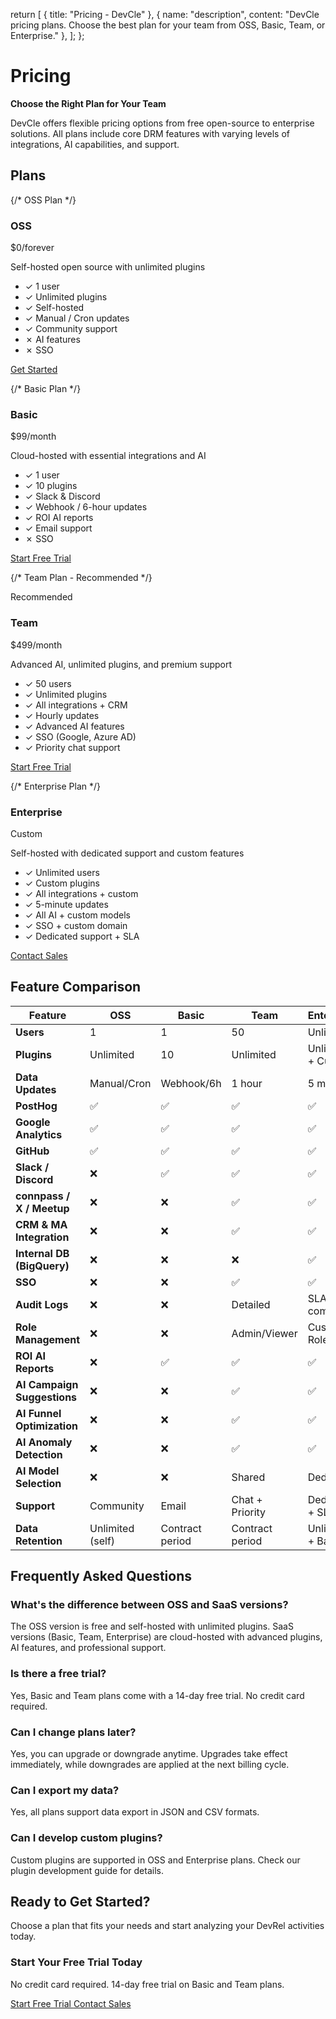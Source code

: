 
  return [
    { title: "Pricing - DevCle" },
    {
      name: "description",
      content: "DevCle pricing plans. Choose the best plan for your team from OSS, Basic, Team, or Enterprise."
    },
  ];
};

# Pricing

**Choose the Right Plan for Your Team**

DevCle offers flexible pricing options from free open-source to enterprise solutions. All plans include core DRM features with varying levels of integrations, AI capabilities, and support.

## Plans

<div className="grid grid-cols-1 md:grid-cols-2 lg:grid-cols-4 gap-8 my-12">

{/* OSS Plan */}
<div className="bg-white dark:bg-gray-800 border border-gray-200 dark:border-gray-700 rounded-lg p-6 hover:shadow-lg transition-shadow" data-plan="oss">
  <h3 className="text-2xl font-bold mb-2 dark:text-gray-100">OSS</h3>
  <div className="text-4xl font-bold mb-4 dark:text-gray-100">$0<span className="text-lg font-normal text-gray-600 dark:text-gray-400">/forever</span></div>
  <p className="text-gray-600 dark:text-gray-300 mb-6">Self-hosted open source with unlimited plugins</p>

  <ul className="space-y-3 mb-8">
    <li className="flex items-start">
      <span className="text-green-600 dark:text-green-400 mr-2">✓</span>
      <span className="dark:text-gray-200">1 user</span>
    </li>
    <li className="flex items-start">
      <span className="text-green-600 dark:text-green-400 mr-2">✓</span>
      <span className="dark:text-gray-200">Unlimited plugins</span>
    </li>
    <li className="flex items-start">
      <span className="text-green-600 dark:text-green-400 mr-2">✓</span>
      <span className="dark:text-gray-200">Self-hosted</span>
    </li>
    <li className="flex items-start">
      <span className="text-green-600 dark:text-green-400 mr-2">✓</span>
      <span className="dark:text-gray-200">Manual / Cron updates</span>
    </li>
    <li className="flex items-start">
      <span className="text-green-600 dark:text-green-400 mr-2">✓</span>
      <span className="dark:text-gray-200">Community support</span>
    </li>
    <li className="flex items-start">
      <span className="text-red-600 dark:text-red-400 mr-2">✗</span>
      <span className="text-gray-400 dark:text-gray-500">AI features</span>
    </li>
    <li className="flex items-start">
      <span className="text-red-600 dark:text-red-400 mr-2">✗</span>
      <span className="text-gray-400 dark:text-gray-500">SSO</span>
    </li>
  </ul>

  <a href="https://github.com/goofmint/DevCle-app" target="_blank" rel="noopener noreferrer" className="block w-full text-center px-4 py-2 border border-gray-300 dark:border-gray-600 rounded-lg hover:bg-gray-50 dark:hover:bg-gray-700 dark:text-gray-200 transition-colors">
    Get Started
  </a>
</div>

{/* Basic Plan */}
<div className="bg-white dark:bg-gray-800 border border-gray-200 dark:border-gray-700 rounded-lg p-6 hover:shadow-lg transition-shadow" data-plan="basic">
  <h3 className="text-2xl font-bold mb-2 dark:text-gray-100">Basic</h3>
  <div className="text-4xl font-bold mb-4 dark:text-gray-100">$99<span className="text-lg font-normal text-gray-600 dark:text-gray-400">/month</span></div>
  <p className="text-gray-600 dark:text-gray-300 mb-6">Cloud-hosted with essential integrations and AI</p>

  <ul className="space-y-3 mb-8">
    <li className="flex items-start">
      <span className="text-green-600 dark:text-green-400 mr-2">✓</span>
      <span className="dark:text-gray-200">1 user</span>
    </li>
    <li className="flex items-start">
      <span className="text-green-600 dark:text-green-400 mr-2">✓</span>
      <span className="dark:text-gray-200">10 plugins</span>
    </li>
    <li className="flex items-start">
      <span className="text-green-600 dark:text-green-400 mr-2">✓</span>
      <span className="dark:text-gray-200">Slack & Discord</span>
    </li>
    <li className="flex items-start">
      <span className="text-green-600 dark:text-green-400 mr-2">✓</span>
      <span className="dark:text-gray-200">Webhook / 6-hour updates</span>
    </li>
    <li className="flex items-start">
      <span className="text-green-600 dark:text-green-400 mr-2">✓</span>
      <span className="dark:text-gray-200">ROI AI reports</span>
    </li>
    <li className="flex items-start">
      <span className="text-green-600 dark:text-green-400 mr-2">✓</span>
      <span className="dark:text-gray-200">Email support</span>
    </li>
    <li className="flex items-start">
      <span className="text-red-600 dark:text-red-400 mr-2">✗</span>
      <span className="text-gray-400 dark:text-gray-500">SSO</span>
    </li>
  </ul>

  <a href="#" className="block w-full text-center px-4 py-2 bg-blue-600 text-white rounded-lg hover:bg-blue-700 transition-colors">
    Start Free Trial
  </a>
</div>

{/* Team Plan - Recommended */}
<div className="bg-white dark:bg-gray-800 border-2 border-blue-600 dark:border-blue-500 rounded-lg p-6 hover:shadow-xl transition-shadow relative" data-plan="team">
  <div className="absolute -top-3 left-1/2 transform -translate-x-1/2">
    <span className="bg-blue-600 dark:bg-blue-500 text-white px-4 py-1 rounded-full text-sm font-semibold">Recommended</span>
  </div>

  <h3 className="text-2xl font-bold mb-2 mt-2 dark:text-gray-100">Team</h3>
  <div className="text-4xl font-bold mb-4 dark:text-gray-100">$499<span className="text-lg font-normal text-gray-600 dark:text-gray-400">/month</span></div>
  <p className="text-gray-600 dark:text-gray-300 mb-6">Advanced AI, unlimited plugins, and premium support</p>

  <ul className="space-y-3 mb-8">
    <li className="flex items-start">
      <span className="text-green-600 dark:text-green-400 mr-2">✓</span>
      <span className="dark:text-gray-200">50 users</span>
    </li>
    <li className="flex items-start">
      <span className="text-green-600 dark:text-green-400 mr-2">✓</span>
      <span className="dark:text-gray-200">Unlimited plugins</span>
    </li>
    <li className="flex items-start">
      <span className="text-green-600 dark:text-green-400 mr-2">✓</span>
      <span className="dark:text-gray-200">All integrations + CRM</span>
    </li>
    <li className="flex items-start">
      <span className="text-green-600 dark:text-green-400 mr-2">✓</span>
      <span className="dark:text-gray-200">Hourly updates</span>
    </li>
    <li className="flex items-start">
      <span className="text-green-600 dark:text-green-400 mr-2">✓</span>
      <span className="dark:text-gray-200">Advanced AI features</span>
    </li>
    <li className="flex items-start">
      <span className="text-green-600 dark:text-green-400 mr-2">✓</span>
      <span className="dark:text-gray-200">SSO (Google, Azure AD)</span>
    </li>
    <li className="flex items-start">
      <span className="text-green-600 dark:text-green-400 mr-2">✓</span>
      <span className="dark:text-gray-200">Priority chat support</span>
    </li>
  </ul>

  <a href="#" className="block w-full text-center px-4 py-2 bg-blue-600 text-white rounded-lg hover:bg-blue-700 transition-colors">
    Start Free Trial
  </a>
</div>

{/* Enterprise Plan */}
<div className="bg-white dark:bg-gray-800 border border-gray-200 dark:border-gray-700 rounded-lg p-6 hover:shadow-lg transition-shadow" data-plan="enterprise">
  <h3 className="text-2xl font-bold mb-2 dark:text-gray-100">Enterprise</h3>
  <div className="text-4xl font-bold mb-4 dark:text-gray-100">Custom</div>
  <p className="text-gray-600 dark:text-gray-300 mb-6">Self-hosted with dedicated support and custom features</p>

  <ul className="space-y-3 mb-8">
    <li className="flex items-start">
      <span className="text-green-600 dark:text-green-400 mr-2">✓</span>
      <span className="dark:text-gray-200">Unlimited users</span>
    </li>
    <li className="flex items-start">
      <span className="text-green-600 dark:text-green-400 mr-2">✓</span>
      <span className="dark:text-gray-200">Custom plugins</span>
    </li>
    <li className="flex items-start">
      <span className="text-green-600 dark:text-green-400 mr-2">✓</span>
      <span className="dark:text-gray-200">All integrations + custom</span>
    </li>
    <li className="flex items-start">
      <span className="text-green-600 dark:text-green-400 mr-2">✓</span>
      <span className="dark:text-gray-200">5-minute updates</span>
    </li>
    <li className="flex items-start">
      <span className="text-green-600 dark:text-green-400 mr-2">✓</span>
      <span className="dark:text-gray-200">All AI + custom models</span>
    </li>
    <li className="flex items-start">
      <span className="text-green-600 dark:text-green-400 mr-2">✓</span>
      <span className="dark:text-gray-200">SSO + custom domain</span>
    </li>
    <li className="flex items-start">
      <span className="text-green-600 dark:text-green-400 mr-2">✓</span>
      <span className="dark:text-gray-200">Dedicated support + SLA</span>
    </li>
  </ul>

  <a href="#" className="block w-full text-center px-4 py-2 border border-gray-300 dark:border-gray-600 rounded-lg hover:bg-gray-50 dark:hover:bg-gray-700 dark:text-gray-200 transition-colors">
    Contact Sales
  </a>
</div>

</div>

## Feature Comparison

| Feature | OSS | Basic | Team | Enterprise |
|---------|-----|-------|------|------------|
| **Users** | 1 | 1 | 50 | Unlimited |
| **Plugins** | Unlimited | 10 | Unlimited | Unlimited + Custom |
| **Data Updates** | Manual/Cron | Webhook/6h | 1 hour | 5 minutes |
| **PostHog** | ✅ | ✅ | ✅ | ✅ |
| **Google Analytics** | ✅ | ✅ | ✅ | ✅ |
| **GitHub** | ✅ | ✅ | ✅ | ✅ |
| **Slack / Discord** | ❌ | ✅ | ✅ | ✅ |
| **connpass / X / Meetup** | ❌ | ❌ | ✅ | ✅ |
| **CRM & MA Integration** | ❌ | ❌ | ✅ | ✅ |
| **Internal DB (BigQuery)** | ❌ | ❌ | ❌ | ✅ |
| **SSO** | ❌ | ❌ | ✅ | ✅ |
| **Audit Logs** | ❌ | ❌ | Detailed | SLA-compliant |
| **Role Management** | ❌ | ❌ | Admin/Viewer | Custom Roles |
| **ROI AI Reports** | ❌ | ✅ | ✅ | ✅ |
| **AI Campaign Suggestions** | ❌ | ❌ | ✅ | ✅ |
| **AI Funnel Optimization** | ❌ | ❌ | ✅ | ✅ |
| **AI Anomaly Detection** | ❌ | ❌ | ✅ | ✅ |
| **AI Model Selection** | ❌ | ❌ | Shared | Dedicated |
| **Support** | Community | Email | Chat + Priority | Dedicated + SLA |
| **Data Retention** | Unlimited (self) | Contract period | Contract period | Unlimited + Backup |

## Frequently Asked Questions

### What's the difference between OSS and SaaS versions?

The OSS version is free and self-hosted with unlimited plugins. SaaS versions (Basic, Team, Enterprise) are cloud-hosted with advanced plugins, AI features, and professional support.

### Is there a free trial?

Yes, Basic and Team plans come with a 14-day free trial. No credit card required.

### Can I change plans later?

Yes, you can upgrade or downgrade anytime. Upgrades take effect immediately, while downgrades are applied at the next billing cycle.

### Can I export my data?

Yes, all plans support data export in JSON and CSV formats.

### Can I develop custom plugins?

Custom plugins are supported in OSS and Enterprise plans. Check our plugin development guide for details.

## Ready to Get Started?

Choose a plan that fits your needs and start analyzing your DevRel activities today.

<div className="bg-blue-50 dark:bg-gray-800 rounded-lg p-8 mt-12 text-center">
  <h3 className="text-2xl font-bold mb-4 dark:text-gray-100">Start Your Free Trial Today</h3>
  <p className="text-gray-600 dark:text-gray-300 mb-6">No credit card required. 14-day free trial on Basic and Team plans.</p>
  <div className="flex gap-4 justify-center">
    <a href="#" className="px-6 py-3 bg-blue-600 text-white rounded-lg hover:bg-blue-700 transition-colors font-semibold">
      Start Free Trial
    </a>
    <a href="#" className="px-6 py-3 border border-gray-300 dark:border-gray-600 rounded-lg hover:bg-gray-50 dark:hover:bg-gray-700 dark:text-gray-200 transition-colors font-semibold">
      Contact Sales
    </a>
  </div>
</div>

